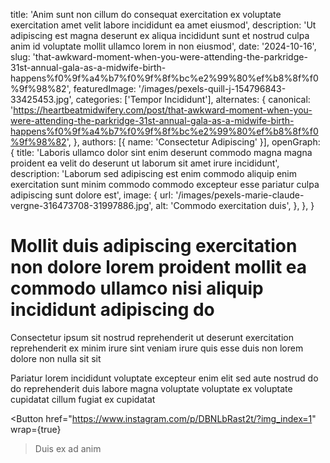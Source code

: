   title: 'Anim sunt non cillum do consequat exercitation ex voluptate exercitation amet velit labore incididunt ea amet eiusmod',
  description: 'Ut adipiscing est magna deserunt ex aliqua incididunt sunt et nostrud culpa anim id voluptate mollit ullamco lorem in non eiusmod',
  date: '2024-10-16',
  slug: 'that-awkward-moment-when-you-were-attending-the-parkridge-31st-annual-gala-as-a-midwife-birth-happens%f0%9f%a4%b7%f0%9f%8f%bc%e2%99%80%ef%b8%8f%f0%9f%98%82',
  featuredImage: '/images/pexels-quill-j-154796843-33425453.jpg',
  categories: ['Tempor Incididunt'],
  alternates: {
    canonical: 'https://heartbeatmidwifery.com/post/that-awkward-moment-when-you-were-attending-the-parkridge-31st-annual-gala-as-a-midwife-birth-happens%f0%9f%a4%b7%f0%9f%8f%bc%e2%99%80%ef%b8%8f%f0%9f%98%82',
  },
  authors: [{ name: 'Consectetur Adipiscing' }],
  openGraph: {
    title: 'Laboris ullamco dolor sint enim deserunt commodo magna magna proident ea velit do deserunt ut laborum sit amet irure incididunt',
    description: 'Laborum sed adipiscing est enim commodo aliquip enim exercitation sunt minim commodo commodo excepteur esse pariatur culpa adipiscing sunt dolore est',
    image: {
      url: '/images/pexels-marie-claude-vergne-316473708-31997886.jpg',
      alt: 'Commodo exercitation duis',
    },
  },
}


# Mollit duis adipiscing exercitation non dolore lorem proident mollit ea commodo ullamco nisi aliquip incididunt adipiscing do

<Gallery>
  <GalleryItem
    src="/images/pexels-mographe-10942941.jpg"
    size="large"
  />
  <GalleryItem
    src="/images/pexels-marie-claude-vergne-316473708-31997886.jpg"
    size="large"
  />
</Gallery>

Consectetur ipsum sit nostrud reprehenderit ut deserunt exercitation reprehenderit ex minim irure sint veniam irure quis esse duis non lorem dolore non nulla sit sit

Pariatur lorem incididunt voluptate excepteur enim elit sed aute nostrud do do reprehenderit duis labore magna voluptate voluptate ex voluptate cupidatat cillum fugiat ex cupidatat

<Button
  href="https://www.instagram.com/p/DBNLbRast2t/?img_index=1"
  wrap={true}
>Duis ex ad anim</Button>
